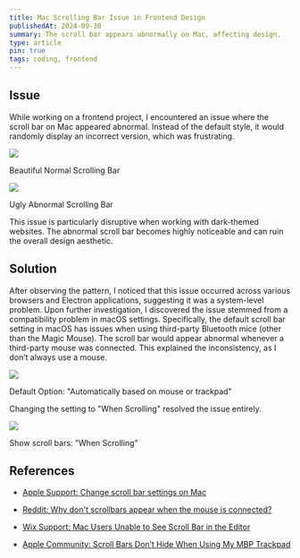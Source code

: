 ```yaml
---
title: Mac Scrolling Bar Issue in Frontend Design
publishedAt: 2024-09-30
summary: The scroll bar appears abnormally on Mac, affecting design.
type: article
pin: true
tags: coding, frontend
---
```


## Issue

While working on a frontend project, I encountered an issue where the scroll bar on Mac appeared abnormal. Instead of the default style, it would randomly display an incorrect version, which was frustrating.

<div className="flex flex-col justify-center mb-4">
    <Image src="/posts/mac-scrolling-bar/normal.jpeg" className="shadow-lg" height={200} width={200} />
    <p className="text-center italic">Beautiful Normal Scrolling Bar</p>
</div>

<div className="flex flex-col justify-center mb-4">
    <Image src="/posts/mac-scrolling-bar/abnormal.jpeg" className="shadow-lg" height={200} width={200} />
    <p className="text-center italic">Ugly Abnormal Scrolling Bar</p>
</div>

This issue is particularly disruptive when working with dark-themed websites. The abnormal scroll bar becomes highly noticeable and can ruin the overall design aesthetic.

## Solution

After observing the pattern, I noticed that this issue occurred across various browsers and Electron applications, suggesting it was a system-level problem. Upon further investigation, I discovered the issue stemmed from a compatibility problem in macOS settings. Specifically, the default scroll bar setting in macOS has issues when using third-party Bluetooth mice (other than the Magic Mouse). The scroll bar would appear abnormal whenever a third-party mouse was connected. This explained the inconsistency, as I don’t always use a mouse.

<div className="flex flex-col justify-center mb-4">
    <Image src="/posts/mac-scrolling-bar/default.png" className="shadow-lg" height={400} width={600} />
    <p className="text-center italic">Default Option: "Automatically based on mouse or trackpad"</p>
</div>

Changing the setting to "When Scrolling" resolved the issue entirely.

<div className="flex flex-col justify-center mb-4">
    <Image src="/posts/mac-scrolling-bar/secondary_option.png" className="shadow-lg" height={400} width={600} />
    <p className="text-center italic">Show scroll bars: "When Scrolling"</p>
</div>

## References

- [Apple Support: Change scroll bar settings on Mac](https://support.apple.com/zh-cn/guide/mac-help/mchlp1225/mac)

- [Reddit: Why don't scrollbars appear when the mouse is connected?](https://www.reddit.com/r/apple/comments/x2m0gf/why_dont_scrollbars_appear_when_the_mouse_is/?captcha=1)

- [Wix Support: Mac Users Unable to See Scroll Bar in the Editor](https://support.wix.com/en/article/mac-users-unable-to-see-scroll-bar-in-the-editor)

- [Apple Community: Scroll Bars Don’t Hide When Using My MBP Trackpad](https://discussions.apple.com/thread/8087457?sortBy=rank)